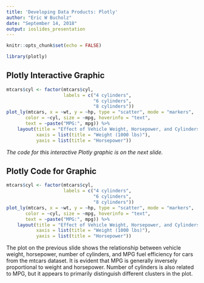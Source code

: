 ```yaml
---
title: 'Developing Data Products: Plotly'
author: "Eric W Bucholz"
date: "September 14, 2018"
output: ioslides_presentation
---
```


```r
knitr::opts_chunk$set(echo = FALSE)
```

```r
library(plotly)
```

## Plotly Interactive Graphic

```r
mtcars$cyl <- factor(mtcars$cyl,
                     labels = c("4 cylinders",
                                "6 cylinders",
                                "8 cylinders"))
plot_ly(mtcars, x = ~wt, y = ~hp, type = "scatter", mode = "markers",
       color = ~cyl, size = ~mpg, hoverinfo = "text",
       text = ~paste("MPG:", mpg)) %>%
    layout(title = "Effect of Vehicle Weight, Horsepower, and Cylinders on MPG",
           xaxis = list(title = "Weight (1000 lbs)"),
           yaxis = list(title = "Horsepower"))
```

*The code for this interactive Plotly graphic is on the next slide.*  

## Plotly Code for Graphic

```r
mtcars$cyl <- factor(mtcars$cyl,
                     labels = c("4 cylinders",
                                "6 cylinders",
                                "8 cylinders"))
plot_ly(mtcars, x = ~wt, y = ~hp, type = "scatter", mode = "markers",
       color = ~cyl, size = ~mpg, hoverinfo = "text",
       text = ~paste("MPG:", mpg)) %>%
    layout(title = "Effect of Vehicle Weight, Horsepower, and Cylinders on MPG",
           xaxis = list(title = "Weight (1000 lbs)"),
           yaxis = list(title = "Horsepower"))
```

The plot on the previous slide shows the relationship between vehicle weight, horsepower, number of cylinders, and MPG fuel efficiency for cars from the mtcars dataset. It is evident that MPG is generally inversely proportional to weight and horsepower. Number of cylinders is also related to MPG, but it appears to primarily distinguish different clusters in the plot.  